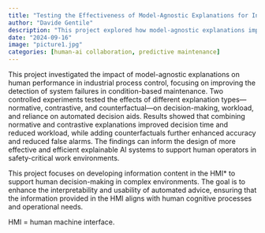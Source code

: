 ```yaml
---
title: "Testing the Effectiveness of Model-Agnostic Explanations for Industrial AI"
author: "Davide Gentile"
description: "This project explored how model-agnostic explanations impact decision-making in industrial process control, particularly for condition-based maintenance. Experiments revealed that combining normative and contrastive explanations enhanced decision speed and accuracy, while counterfactuals reduced false alarms, contributing to safer and more efficient AI systems in industrial settings."
date: "2024-09-16"
image: "picture1.jpg"
categories: [human-ai collaboration, predictive maintenance]
---
```


This project investigated the impact of model-agnostic explanations on human performance in industrial process control, focusing on improving the detection of system failures in condition-based maintenance. Two controlled experiments tested the effects of different explanation types---normative, contrastive, and counterfactual---on decision-making, workload, and reliance on automated decision aids. Results showed that combining normative and contrastive explanations improved decision time and reduced workload, while adding counterfactuals further enhanced accuracy and reduced false alarms. The findings can inform the design of more effective and efficient explainable AI systems to support human operators in safety-critical work environments.

This project focuses on developing information content in the HMI\* to support human decision-making in complex environments. The goal is to enhance the interpretability and usability of automated advice, ensuring that the information provided in the HMI aligns with human cognitive processes and operational needs.

HMI = human machine interface.
